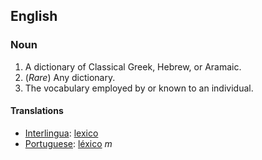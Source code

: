 ==English==

===Noun===

#A dictionary of Classical Greek, Hebrew, or Aramaic.
#(''Rare'') Any dictionary.
#The vocabulary employed by or known to an individual.

====Translations====
*[[Interlingua]]: [[lexico]]
*[[Portuguese]]: [[léxico]] ''m''